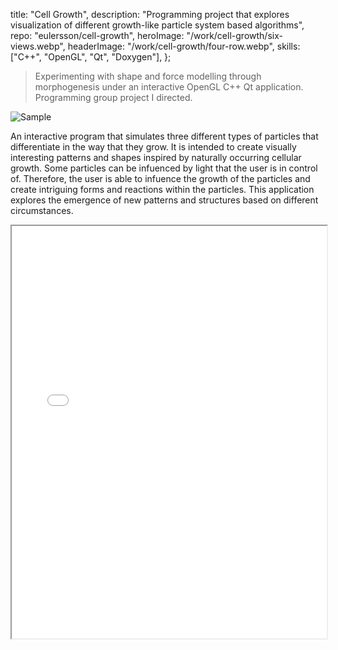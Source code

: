   title: "Cell Growth",
  description:
    "Programming project that explores visualization of different growth-like particle system based algorithms",
  repo: "eulersson/cell-growth",
  heroImage: "/work/cell-growth/six-views.webp",
  headerImage: "/work/cell-growth/four-row.webp",
  skills: ["C++", "OpenGL", "Qt", "Doxygen"],
};

> Experimenting with shape and force modelling through morphogenesis under an
> interactive OpenGL C++ Qt application. Programming group project I directed.

![Sample](/work/cell-growth/six-views-dark.webp)

An interactive program that simulates three different types of particles that
differentiate in the way that they grow. It is intended to create visually
interesting patterns and shapes inspired by naturally occurring cellular growth.
Some particles can be infuenced by light that the user is in control of.
Therefore, the user is able to infuence the growth of the particles and create
intriguing forms and reactions within the particles. This application explores
the emergence of new patterns and structures based on different circumstances.

<VideoEmbed src="https://player.vimeo.com/video/220070559" />

<iframe
  src="/work/cell-growth/user-manual.pdf"
  width="100%"
  height="660px"
  style={{ maxWidth: "450px", margin: "auto" }}
></iframe>
